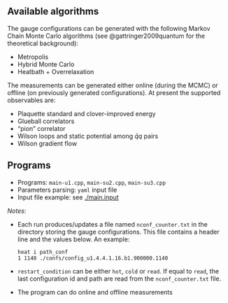 ## Available algorithms

The gauge configurations can be generated with the following Markov Chain Monte Carlo algorithms (see @gattringer2009quantum for the theoretical background):

- Metropolis
- Hybrid Monte Carlo
- Heatbath + Overrelaxation

The measurements can be generated either online (during the MCMC) or offline (on previously generated configurations). 
At present the supported observables are:

- Plaquette standard and clover-improved energy
- Glueball correlators
- "pion" correlator
- Wilson loops and static potential among $\bar{q} q$ pairs
- Wilson gradient flow

## Programs

- Programs: `main-u1.cpp`, `main-su2.cpp`, `main-su3.cpp`
- Parameters parsing: `yaml` input file
- Input file example: see [./main.input](main.input)
  
_Notes_:

- Each run produces/updates a file named `nconf_counter.txt` in the directory storing the gauge configurations. This file contains a header line and the values below. An example:
  ```
  heat i path_conf
  1 1140 ./confs/config_u1.4.4.1.16.b1.900000.1140
  ```

- `restart_condition` can be either `hot`, `cold` or `read`. If equal to `read`, the last configuration id and path are read from the `nconf_counter.txt` file.
- The program can do online and offline measurements
